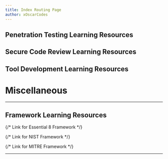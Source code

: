 ```yaml
---
title: Index Routing Page
author: xOscarCodes 
---
```



## Penetration Testing Learning Resources

<CardGrid stagger>

<LinkCard
  title="Installing VirtualBox and Pentest Distro"
  description="Learn how to install VirtualBox and Linux distribution for penetration testing"
  href="/guides/pentest/installing-vm"
/>

<LinkCard
  title="Getting Started"
  description="Get familiar with linux, web applications and risk matrix"
  href="/guides/pentest/getting-started"
/>

<LinkCard
  title="Burp Suite"
  description="Get familiar with Burp Suite"
  href="/guides/pentest/burp-suite"
/>

<LinkCard
  title="OWASP Zap"
  description="Understand OWASP Zap"
  href="/guides/pentest/owasp-zap"
/>

<LinkCard
  title="Nikto"
  description="Understanding Nikto"
  href="/guides/pentest/nikto"
/>

<LinkCard
  title="Nmap"
  description="Understanding Nmap"
  href="/guides/pentest/nmap"
/>

<LinkCard
  title="Practice & Additional Resources"
  description="Practice paths, additional resource and roadmanps for cyber security"
  href="/guides/pentest/practice-additional-resources"
/>

</CardGrid>

## Secure Code Review Learning Resources

<CardGrid stagger>
  <LinkCard title="What is Secure Code Review ?" 
  description="Understanding what secure code review is and what techniques are involved" href="/guides/secure-code-review/what-is-secure-code-review" />

  <LinkCard title="Codeforces"
  description="Practice Coding"
  href="/guides/secure-code-review/codeforces" />
  
  <LinkCard title="Snyk"
  description="Secure Code"
  href="/guides/secure-code-review/snyk" />
  
  <LinkCard title="CodeQL"
  description="Secure Code"
  href="/guides/secure-code-review/codeql" />
  
  <LinkCard title="Learning Resource" 
  description="Learning resources for Secure Code Review"
  href="/guides/other-resources/miscellaneous" />
</CardGrid>

## Tool Development Learning Resources

<LinkCard title="?" 
  description="" href=""/>
  
# Miscellaneous

  <LinkCard title="Miscellaneous" 
  description="Understanding what secure code review is and what techniques are involved" href="/guides/secure-code-review/what-is-secure-code-review" />

---

## Framework Learning Resources 

<CardGrid stagger>
  {/* Link for Essential 8 Framework */}
  <LinkCard
    title="Essential 8 Framework"
    description="Learn about the Essential 8 Framework for cybersecurity."
    href="/guides/frameworks/e8" 
  />
  
  {/* Link for NIST Framework */}
  <LinkCard
    title="NIST Cybersecurity Framework"
    description="Explore the NIST Cybersecurity Framework."
    href="/guides/frameworks/nist" 
  />
  
  {/* Link for MITRE Framework */}
  <LinkCard
    title="MITRE ATT&CK Framework"
    description="Understand the MITRE ATT&CK framework for cybersecurity."
    href="/guides/frameworks/mitre" 
  />
</CardGrid>

---


<Footer />

